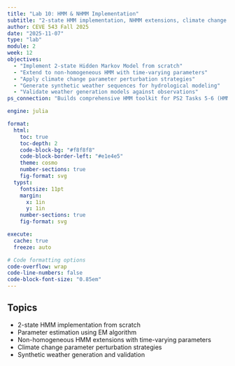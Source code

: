```yaml
---
title: "Lab 10: HMM & NHMM Implementation"
subtitle: "2-state HMM implementation, NHMM extensions, climate change scenarios, synthetic weather generation"
author: CEVE 543 Fall 2025
date: "2025-11-07"
type: "lab"
module: 2
week: 12
objectives:
  - "Implement 2-state Hidden Markov Model from scratch"
  - "Extend to non-homogeneous HMM with time-varying parameters"
  - "Apply climate change parameter perturbation strategies"
  - "Generate synthetic weather sequences for hydrological modeling"
  - "Validate weather generation models against observations"
ps_connection: "Builds comprehensive HMM toolkit for PS2 Tasks 5-6 (HMM weather generator, climate scenarios, and uncertainty analysis)"

engine: julia

format:
  html:
    toc: true
    toc-depth: 2
    code-block-bg: "#f8f8f8"
    code-block-border-left: "#e1e4e5"
    theme: cosmo
    number-sections: true
    fig-format: svg
  typst:
    fontsize: 11pt
    margin: 
      x: 1in
      y: 1in
    number-sections: true
    fig-format: svg

execute: 
  cache: true
  freeze: auto

# Code formatting options
code-overflow: wrap
code-line-numbers: false
code-block-font-size: "0.85em"
---
```


## Topics

- 2-state HMM implementation from scratch
- Parameter estimation using EM algorithm
- Non-homogeneous HMM extensions with time-varying parameters
- Climate change parameter perturbation strategies
- Synthetic weather generation and validation

